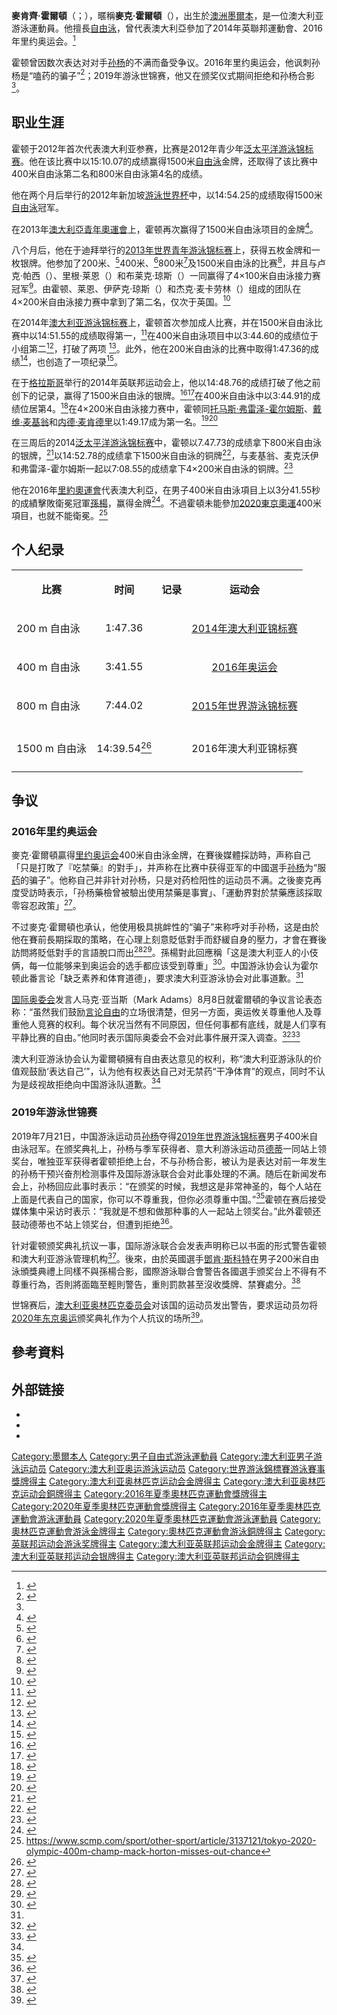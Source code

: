 {{noteTA
|1=zh-cn:马克;zh-hk:麥克;zh-tw:麥克
|2=zh-cn:霍顿;zh-hk:霍爾頓;zh-tw:霍頓
|G1=单位
|G2=地名
}}
{{Infobox swimmer
| name           = 麥克·霍爾頓<br/>Mack Horton
| image          = Kazan 2015 - Victory Ceremony 800m freestyle M Mack Horton (cropped).JPG
| national_team  = {{AUS}}
| nationality    = {{AUS}}
| birth_date     = {{Birth date and age|mf=yes|1996|4|25}}
| birth_place    = {{AUS}}[[墨爾本|墨爾本]]Malvern
| death_date     =
| death_place    =
| height         = {{height|m=1.9}}
| weight         = {{weight|kg=88}}
| nickname       = 麥克、小刀（The Knife）
| strokes        = [[自由式|自由式]]
| medaltemplates = 
{{MedalCountry|{{AUS}}}}
{{MedalSport|男子[[游泳|游泳]]}}
{{MedalCompetition|[[奧林匹克運動會|奧林匹克運動會]]}}
{{MedalGold|[[2016年夏季奧林匹克運動會|2016年 里約]]|[[2016年夏季奧林匹克運動會男子400公尺自由式比賽|400米自由式]]}}
{{MedalBronze|[[2020年夏季奧林匹克運動會|2020年 東京]]|[[2020年夏季奧林匹克運動會男子4×200公尺自由式接力比賽|4×200米自由泳接力]]}}
{{MedalCompetition|[[世界游泳錦標賽|世界游泳錦標賽]]}}
{{MedalGold|[[2019年世界游泳錦標賽|2019年 光州]]|4×200米自由式接力}}
{{MedalSilver|[[2017年世界游泳錦標賽|2017年 布達佩斯]]|400米自由式}}
{{MedalSilver|[[2019年世界游泳錦標賽|2019年 光州]]|400米自由式}}
{{MedalSilver|[[2022年世界游泳錦標賽|2022年 布達佩斯]]|4×200米自由式接力}}
{{MedalBronze|[[2015年世界游泳錦標賽|2015年 喀山]]|800米自由式}}
{{MedalBronze|[[2017年世界游泳錦標賽|2017年 布達佩斯]]|1500米自由式}}
{{MedalCompetition|[[泛太平洋游泳錦標賽|泛太平洋游泳錦標賽]]}}
{{MedalSilver|[[2014年泛太平洋游泳錦標賽|2014年 黃金海岸]]|800米自由式}}
{{MedalSilver|[[2018年泛太平洋游泳錦標賽|2018年 東京]]|400米自由式}}
{{MedalBronze|[[2014年泛太平洋游泳錦標賽|2014年 黃金海岸]]|1500米自由式}}
{{MedalBronze|[[2014年泛太平洋游泳錦標賽|2014年 黃金海岸]]|4×200米自由式接力}}
}}
'''麥肯齊·霍爾頓'''（{{lang-en|Mackenzie Horton}}；{{bd|1996年|4月25日||}}），暱稱'''麥克·霍爾頓'''（{{lang|en|Mack Horton}}），出生於[[澳洲|澳洲]][[墨爾本|墨爾本]]，是一位澳大利亚游泳運動員。他擅長[[自由泳|自由泳]]，曾代表澳大利亞參加了2014年英聯邦運動會、2016年里约奥运会。<ref>{{cite web|title=Results of the boys' 1500 metre freestyle at the 2012 Junior Pan Pacific Swimming Championships|url=http://www.swmeets.com/realtime/jr%20panpacs/2012/120823F008.htm|publisher=Pan Pacific Swimming Association|date=2012-08-24|accessdate=2014-08-20|archive-date=2016-03-04|archive-url=https://web.archive.org/web/20160304191427/http://www.swmeets.com/realtime/jr%20panpacs/2012/120823F008.htm|dead-url=no}}</ref>

霍顿曾因数次表达对对手[[孙杨|孙杨]]的不满而备受争议。2016年里约奥运会，他讽刺孙杨是“嗑药的骗子”<ref name="abc20160807">{{cite web|title=Rio 2016: Gold medal winner Mack Horton trolled online after calling out 'drug cheat' Sun Yang|url=http://www.abc.net.au/news/2016-08-07/rio-2016-mack-horton-trolled-calls-out-sun-yang-drug-cheat/7698746|date=2016-08-06|accessdate=2016-08-06|archive-date=2016-08-08|archive-url=https://web.archive.org/web/20160808143221/http://www.abc.net.au/news/2016-08-07/rio-2016-mack-horton-trolled-calls-out-sun-yang-drug-cheat/7698746|dead-url=no}}</ref>；2019年游泳世锦赛，他又在颁奖仪式期间拒绝和孙杨合影<ref name=A/>。

== 职业生涯 ==
霍顿于2012年首次代表澳大利亚参赛，比赛是2012年青少年[[泛太平洋游泳錦標賽|泛太平洋游泳锦标赛]]。他在该比赛中以15:10.07的成绩赢得1500米[[自由泳|自由泳]]金牌，还取得了该比赛中400米自由泳第二名和800米自由泳第4名的成绩。

他在两个月后举行的2012年新加坡[[游泳世界杯|游泳世界杯]]中，以14:54.25的成绩取得1500米[[自由泳|自由泳]]冠军。

在2013年[[澳大利亞青年奧運會|澳大利亞青年奧運會]]上，霍顿再次赢得了1500米自由泳项目的金牌<ref>{{cite web|title=Results of the boys' 1500 metre freestyle at the 2013 Australian Youth Olympic Festival|url=http://results.amo-sport.com/(S(nnlgogqcrlptpnpfzr1cctcc))/Results.aspx?EventID=21&SDID=1,14|publisher=[[澳大利亞奧林匹克委員會|澳大利亞奧林匹克委員會]]|date=January 2013|accessdate=2014-08-20}}{{dead link|date=2018年2月 |bot=InternetArchiveBot |fix-attempted=yes }}</ref>。

八个月后，他在于迪拜举行的[[2013年世界青年游泳锦标赛|2013年世界青年游泳锦标赛]]上，获得五枚金牌和一枚银牌。他参加了200米、<ref>{{cite web |title=Results of the boys' 200-metre freestyle final at the 2013 FINA World Junior Swimming Championships |url=http://www.fina.org/H2O/docs/events/swjuniors2013/results.pdf |page=[http://www.fina.org/H2O/docs/events/swjuniors2013/results.pdf#page=42 42] |format=pdf |publisher=[[國際游泳聯合會|國際游泳聯合會]] |date=2013-08-31 |accessdate=2014-08-20 |deadurl=yes |archiveurl=https://web.archive.org/web/20140728150635/http://www.fina.org/H2O/docs/events/swjuniors2013/results.pdf |archivedate=2014-07-28 }}</ref>400米、<ref>{{cite web |title=Results of the boys' 400-metre freestyle final at the 2013 FINA World Junior Swimming Championships |url=http://www.fina.org/H2O/docs/events/swjuniors2013/results.pdf |page=[http://www.fina.org/H2O/docs/events/swjuniors2013/results.pdf#page=1 1] |format=pdf |publisher=[[國際游泳聯合會|國際游泳聯合會]] |date=2013-08-31 |accessdate=2014-08-20 |deadurl=yes |archiveurl=https://web.archive.org/web/20140728150635/http://www.fina.org/H2O/docs/events/swjuniors2013/results.pdf |archivedate=2014-07-28 }}</ref>800米<ref>{{cite web |title=Results of the boys' 800-metre freestyle final at the 2013 FINA World Junior Swimming Championships |url=http://www.fina.org/H2O/docs/events/swjuniors2013/results.pdf |page=[http://www.fina.org/H2O/docs/events/swjuniors2013/results.pdf#page=73 73] |format=pdf |publisher=[[國際游泳聯合會|國際游泳聯合會]] |date=2013-08-31 |accessdate=2014-08-20 |deadurl=yes |archiveurl=https://web.archive.org/web/20140728150635/http://www.fina.org/H2O/docs/events/swjuniors2013/results.pdf |archivedate=2014-07-28 }}</ref>及1500米自由泳的比赛<ref>{{cite web |title=Results of the boys' 1500 metre freestyle final at the 2013 FINA World Junior Swimming Championships |url=http://www.fina.org/H2O/docs/events/swjuniors2013/results.pdf |page=[http://www.fina.org/H2O/docs/events/swjuniors2013/results.pdf#page=141 141] |format=pdf |publisher=[[國際游泳聯合會|國際游泳聯合會]] |date=2013-08-31 |accessdate=2014-08-20 |deadurl=yes |archiveurl=https://web.archive.org/web/20140728150635/http://www.fina.org/H2O/docs/events/swjuniors2013/results.pdf |archivedate=2014-07-28 }}</ref>，并且与卢克·帕西（{{lang|en|Luke Percy}}）、里根·莱恩（{{lang|en|Regan Leong}}）和布莱克·琼斯（{{lang|en|Blake Jones}}）一同赢得了4×100米自由泳接力赛冠军<ref>{{cite web |title=Results of the boys' 4 × 100-metre freestyle final at the 2013 FINA World Junior Swimming Championships |url=http://www.fina.org/H2O/docs/events/swjuniors2013/results.pdf |page=[http://www.fina.org/H2O/docs/events/swjuniors2013/results.pdf#page=23 23] |format=pdf |publisher=[[國際游泳聯合會|國際游泳聯合會]] |date=2013-08-31 |accessdate=2014-08-20 |deadurl=yes |archiveurl=https://web.archive.org/web/20140728150635/http://www.fina.org/H2O/docs/events/swjuniors2013/results.pdf |archivedate=2014-07-28 }}</ref>。由霍顿、莱恩、伊萨克·琼斯（{{lang|en|Isaac Jones}}）和杰克·麦卡劳林（{{lang|en|Jack McLoughlin}}）组成的团队在4×200米自由泳接力赛中拿到了第二名，仅次于英国。<ref>{{cite web |title=Results of the boys' 4 × 200-metre freestyle final at the 2013 FINA World Junior Swimming Championships |url=http://www.fina.org/H2O/docs/events/swjuniors2013/results.pdf |page=[http://www.fina.org/H2O/docs/events/swjuniors2013/results.pdf#page=95 95] |format=pdf |publisher=[[國際游泳聯合會|國際游泳聯合會]] |date=2013-08-31 |accessdate=2014-08-20 |deadurl=yes |archiveurl=https://web.archive.org/web/20140728150635/http://www.fina.org/H2O/docs/events/swjuniors2013/results.pdf |archivedate=2014-07-28 }}</ref>

在2014年[[澳大利亚游泳锦标赛|澳大利亚游泳锦标赛]]上，霍顿首次参加成人比赛，并在1500米自由泳比赛中以14:51.55的成绩取得第一，<ref>{{cite web|title=Results of the men's 1500 metre freestyle final at the 2014 Australian Swimming Championships|url=http://liveresults.swimming.org.au/sal/2014OPEN1/140401F056.htm|publisher={{tsl|en|Swimming Australia}}|date=2014-04-06|accessdate=2014-08-20|archive-date=2015-10-06|archive-url=https://web.archive.org/web/20151006173236/http://liveresults.swimming.org.au/sal/2014OPEN1/140401F056.htm|dead-url=no}}</ref>在400米自由泳项目中以3:44.60的成绩位于小组第二<ref>{{cite web|title=Results of the men's 400-metre freestyle final at the 2014 Australian Swimming Championships|url=http://liveresults.swimming.org.au/sal/2014OPEN1/140401F004.htm|publisher={{tsl|en|Swimming Australia}}|date=2014-04-01|accessdate=2014-08-20|archive-date=2015-10-06|archive-url=https://web.archive.org/web/20151006183031/http://liveresults.swimming.org.au/sal/2014OPEN1/140401F004.htm|dead-url=no}}</ref>，打破了两项
{{link-en|青年游泳世界纪录|List of Junior world records in swimming}}<ref>{{cite journal|first=Jason|last=Marsteller|title=FINA world junior records can begin being set today|url=http://www.swimmingworldmagazine.com/news/fina-world-junior-records-can-begin-being-set-today/|journal={{tsl|en|Swimming World Magazine}}|publisher=Sports Publications International|date=2014-04-01|accessdate=2014-08-20|archive-date=2016-09-21|archive-url=https://web.archive.org/web/20160921115035/http://www.swimmingworldmagazine.com/news/fina-world-junior-records-can-begin-being-set-today/|dead-url=no}}</ref>。此外，他在200米自由泳的比赛中取得1:47.36的成绩<ref>{{cite web|title=Results of the men's 200-metre freestyle final at the 2014 Australian Swimming Championships|url=http://liveresults.swimming.org.au/sal/2014OPEN1/140401F017.htm|publisher={{tsl|en|Swimming Australia}}|date=2014-04-02|accessdate=2014-08-20|archive-date=2016-03-04|archive-url=https://web.archive.org/web/20160304083538/http://liveresults.swimming.org.au/sal/2014OPEN1/140401F017.htm|dead-url=no}}</ref>，也创造了一项纪录<ref>{{cite journal|first=Jason|last=Marsteller|title=Thomas Fraser-Holmes proves successful with difficult double on night two of Aussie nationals|url=http://www.swimmingworldmagazine.com/news/thomas-fraser-holmes-proves-successful-with-difficult-double-on-night-two-of-aussie-nationals/|journal={{tsl|en|Swimming World Magazine}}|publisher=Sports Publications International|date=2014-04-02|accessdate=2014-08-20|archive-date=2014-11-01|archive-url=https://web.archive.org/web/20141101092842/http://www.swimmingworldmagazine.com/news/thomas-fraser-holmes-proves-successful-with-difficult-double-on-night-two-of-aussie-nationals/|dead-url=no}}</ref>。

{{Quote box|width=25%|align=right|quote=“这就是我的努力得到了回报的感受吧。这使我对接下来两场比赛充满信心。当我知道我能游多远时，我心里很高兴。”|source=马克·霍顿，2014年8月24日<ref name="swimswam">{{cite web|first=Mel|last=Stewart|title=Mack Horton presented the Georgina Hope Foundation Rising Star of the Australian Swim Team|url=http://swimswam.com/mack-horton-presented-georgina-hope-foundation-rising-star-australian-swim-team/|publisher=swimswam.com|date=2014-08-24|accessdate=2014-09-15|archive-date=2014-08-27|archive-url=https://web.archive.org/web/20140827235411/http://swimswam.com/mack-horton-presented-georgina-hope-foundation-rising-star-australian-swim-team/|dead-url=no}}</ref>}}在于[[格拉斯哥|格拉斯哥]]举行的2014年英联邦运动会上，他以14:48.76的成绩打破了他之前创下的记录，赢得了1500米自由泳的银牌。<ref>{{cite web|first=Craig|last=Lord|title=Park Tae-Hwan leads the speed in realm of rare catch-up mission for USA at Pan Pacs|url=http://www.swimvortex.com/park-tae-hwan-leads-the-speed-in-realm-of-rare-catch-up-mission-for-usa-at-pan-pacs/|publisher=swimvortex.com|date=2014-08-14|accessdate=2014-08-20|archive-url=https://web.archive.org/web/20140828021123/http://www.swimvortex.com/park-tae-hwan-leads-the-speed-in-realm-of-rare-catch-up-mission-for-usa-at-pan-pacs/|archive-date=2014-08-28|dead-url=yes}}</ref><ref>{{cite web|title=Results of the men's 1500 metre freestyle final at the 2014 Commonwealth Games|url=http://results.glasgow2014.com/event/swimming/swm015101/mens_1500m_freestyle_final.html|publisher=Glasgow 2014|date=2014-08-03|accessdate=2014-08-20|archive-date=2014-07-30|archive-url=https://web.archive.org/web/20140730085803/http://results.glasgow2014.com/event/swimming/swm015101/mens_1500m_freestyle_final.html|dead-url=no}}</ref>在400米自由泳中以3:44.91的成绩位居第4。<ref>{{cite web|title=Results of the men's 400-metre freestyle final at the 2014 Commonwealth Games|url=http://results.glasgow2014.com/event/swimming/swm014101/mens_400m_freestyle_final.html|publisher=Glasgow 2014|date=2014-08-03|accessdate=2014-08-20|archive-date=2014-07-29|archive-url=https://web.archive.org/web/20140729135434/http://results.glasgow2014.com/event/swimming/swm014101/mens_400m_freestyle_final.html|dead-url=no}}</ref>在4×200米自由泳接力赛中，霍顿同[[托马斯·弗雷泽-霍尔姆斯|托马斯·弗雷泽-霍尔姆斯]]、[[戴维·麦基翁|戴维·麦基翁]]和[[内德·麦肯德里|内德·麦肯德里]]以1:49.17成为第一名。<ref>{{cite web|title=Results of heat 2 of the men's 4 × 200-metre freestyle relay at the 2014 Commonwealth Games|url=http://results.glasgow2014.com/event/swimming/swm412902/mens_4_x_200m_freestyle_relay___heat_2.html|publisher=Glasgow 2014|date=2014-08-03|accessdate=2014-08-20|archive-date=2014-07-30|archive-url=https://web.archive.org/web/20140730080054/http://results.glasgow2014.com/event/swimming/swm412902/mens_4_x_200m_freestyle_relay___heat_2.html|dead-url=no}}</ref><ref>{{cite web|title=Results of the men's 4 × 200-metre freestyle relay final at the 2014 Commonwealth Games|url=http://results.glasgow2014.com/event/swimming/swm412101/mens_4_x_200m_freestyle_relay_final.html|publisher=Glasgow 2014|date=2014-08-03|accessdate=2014-08-20|archive-date=2014-08-10|archive-url=https://web.archive.org/web/20140810211044/http://results.glasgow2014.com/event/swimming/swm412101/mens_4_x_200m_freestyle_relay_final.html|dead-url=no}}</ref>

在三周后的2014[[泛太平洋游泳錦標賽|泛太平洋游泳锦标赛]]中，霍顿以7.47.73的成绩拿下800米自由泳的银牌，<ref>{{cite web|title=Results of the men's 800-metre freestyle at the 2014 Pan Pacific Swimming Championships|url=http://liveresults.swimming.org.au/sal/2014PP/140821F025.htm|publisher={{tsl|en|Swimming Australia}}|date=2014-08-24|accessdate=2014-08-26|archive-date=2014-08-26|archive-url=https://web.archive.org/web/20140826115634/http://liveresults.swimming.org.au/sal/2014PP/140821F025.htm|dead-url=no}}</ref>以14:52.78的成绩拿下1500米自由泳的铜牌<ref>{{cite web|title=Results of the men's 1500 metre freestyle at the 2014 Pan Pacific Swimming Championships|url=http://liveresults.swimming.org.au/sal/2014PP/140821F008.htm|publisher={{tsl|en|Swimming Australia}}|date=2014-08-21|accessdate=2014-08-26|archive-date=2014-08-26|archive-url=https://web.archive.org/web/20140826160728/http://liveresults.swimming.org.au/sal/2014PP/140821F008.htm|dead-url=no}}</ref>，与麦基翁、麦克沃伊和弗雷泽-霍尔姆斯一起以7:08.55的成绩拿下4×200米自由泳的铜牌。<ref>{{cite web|title=Results of the men's 4 × 200-metre freestyle relay at the 2014 Pan Pacific Swimming Championships|url=http://liveresults.swimming.org.au/sal/2014PP/140821F016.htm|publisher={{tsl|en|Swimming Australia}}|date=2014-08-22|accessdate=2014-08-26|archive-date=2014-08-26|archive-url=https://web.archive.org/web/20140826113356/http://liveresults.swimming.org.au/sal/2014PP/140821F016.htm|dead-url=no}}</ref>

他在2016年[[里約奧運會|里約奧運會]]代表澳大利亞，在男子400米自由泳項目上以3分41.55秒的成績擊敗衛冕冠軍[[孫楊|孫楊]]，赢得金牌<ref>{{cite web|title=Mack Horton wins aquatic grudge match with Sun Yang at Olympics|url=http://edition.cnn.com/2016/08/06/sport/horton-yang-swimming-rio-olympics-day-one/|date=2016-08-06|accessdate=2016-08-06|archive-date=2016-08-30|archive-url=https://web.archive.org/web/20160830093927/http://edition.cnn.com/2016/08/06/sport/horton-yang-swimming-rio-olympics-day-one/|dead-url=no}}</ref>。不過霍頓未能參加[[2020東京奧運|2020東京奧運]]400米項目，也就不能衛冕。<ref>https://www.scmp.com/sport/other-sport/article/3137121/tokyo-2020-olympic-400m-champ-mack-horton-misses-out-chance</ref>

== 个人纪录 ==
{| class="wikitable"
|- style="background:#eee;"
| style="text-align:center;"| '''比赛'''
| style="text-align:center;"| '''时间'''
| style="text-align:center;"| '''记录'''
| style="text-align:center;"| '''运动会'''
|-
|  200 m 自由泳 || style="text-align:center;"| 1:47.36
| style="text-align:center;"|  || style="text-align:center;"| [[2014澳大利亚游泳锦标赛|2014年澳大利亚锦标赛]]
|-
|  400 m 自由泳|| style="text-align:center;"| 3:41.55
| style="text-align:center;"| || style="text-align:center;"| [[2016年夏季奥林匹克运动会|2016年奥运会]]
|-
|  800 m 自由泳|| style="text-align:center;"| 7:44.02
| ||[[2015年世界游泳锦标赛|2015年世界游泳锦标赛]]
|- style="background:#eee;"
|-
|  1500 m 自由泳|| style="text-align:center;"| 14:39.54<ref>{{cite web |url=http://www.swimvortex.com/horton-passes-perkins-chasing-hackett-in-lake-of-legends-1439-mcloughlin-1448/ |title=Horton Passes Perkins Chasing Hackett in Lake of Legends – 14:39; McLoughlin 14:48 |first1=Craig |last1=Lord |date=2016-04-14 |publisher=Swimvortex |access-date=2016-04-14 |archive-url=https://web.archive.org/web/20160421091133/http://www.swimvortex.com/horton-passes-perkins-chasing-hackett-in-lake-of-legends-1439-mcloughlin-1448/ |archive-date=2016-04-21 |dead-url=yes }}</ref>
| style="text-align:center;"|  || style="text-align:center;"| 2016年澳大利亚锦标赛
|- style="background:#eee;"
|}

== 争议 ==
=== 2016年里约奥运会 ===
麥克·霍爾頓贏得[[里约奥运会|里约奥运会]]400米自由泳金牌，在賽後媒體採訪時，声称自己「只是打敗了『吃禁藥』的對手」，并声称在比赛中获得亚军的中國選手[[孙杨|孙杨]]为“服[[体育禁药|药]]的骗子”。他称自己并非针对孙杨，只是对药检阳性的运动员不满。之後麥克再度受訪時表示，「孙杨藥檢曾被驗出使用禁藥是事實」、「運動界對於禁藥應該採取零容忍政策」<ref>{{cite web|title='Sun Yang is just the drug cheat': Aussie Mack Horton slams Chinese rival after getting the ultimate revenge and beating him to win Rio gold... and urges other athletes to 'name and shame' dopers|url=http://www.dailymail.co.uk/news/article-3727368/Rio-Olympics-Mack-Horton-calls-Sun-Yang-drug-cheat-ahead-400m-final.html|date=2016-08-06|accessdate=2016-08-06|archive-date=2016-08-06|archive-url=https://web.archive.org/web/20160806232538/http://www.dailymail.co.uk/news/article-3727368/Rio-Olympics-Mack-Horton-calls-Sun-Yang-drug-cheat-ahead-400m-final.html|dead-url=no}}</ref>。

不过麥克·霍爾頓也承认，他使用极具挑衅性的“骗子”来称呼对手孙杨，这是由於他在賽前長期採取的策略，在心理上刻意貶低對手而舒緩自身的壓力，才會在賽後訪問將貶低對手的言語脫口而出<ref>{{cite web|url=http://www.smh.com.au/sport/olympics/rio-2016/olympics-swimming/mack-hortons-stirring-gold-medal-win-a-mental-sting-as-well-as-a-physical-triumph-20160807-gqmskm.html|title=Rio Olympics 2016: Mack Horton's stirring gold medal win a mental sting as well as a physical triumph|publisher=Sydney Morning Herald|author=Phil Lutton|accessdate=2016-08-09|date=2016-08-07|archive-date=2016-08-08|archive-url=https://web.archive.org/web/20160808140154/http://www.smh.com.au/sport/olympics/rio-2016/olympics-swimming/mack-hortons-stirring-gold-medal-win-a-mental-sting-as-well-as-a-physical-triumph-20160807-gqmskm.html|dead-url=no}}</ref><ref>{{cite web|url=https://www.theguardian.com/sport/2016/aug/07/mack-horton-and-relay-team-get-australia-off-to-golden-start-in-rio-pool|title=Mack Horton and relay team get Australia off to golden start in Rio pool|work=The Guardian|date=2016-08-07|accessdate=2016-08-09|archive-date=2016-08-07|archive-url=https://web.archive.org/web/20160807033659/https://www.theguardian.com/sport/2016/aug/07/mack-horton-and-relay-team-get-australia-off-to-golden-start-in-rio-pool|dead-url=no}}</ref>。孫楊對此回應稱「这是澳大利亚人的小伎俩，每一位能够来到奥运会的选手都应该受到尊重」<ref>{{cite web|url=http://sports.sina.com.cn/others/swim/2016-08-07/doc-ifxutfpc4694142.shtml|title=孙杨回击霍顿：澳洲小伎俩 每个选手都值得尊重|publisher=新浪体育|date=2016-08-07|accessdate=2016-08-07|archive-date=2016-08-21|archive-url=https://web.archive.org/web/20160821121205/http://sports.sina.com.cn/others/swim/2016-08-07/doc-ifxutfpc4694142.shtml|dead-url=no}}</ref>。中国游泳协会认为霍尔顿此番言论「缺乏素养和体育道德」，要求澳大利亚游泳协会对此事道歉。<ref name=Guardian/>

[[国际奥委会|国际奥委会]]发言人马克·亚当斯（Mark Adams）8月8日就霍爾頓的争议言论表态称：“虽然我们鼓励[[言论自由|言论自由]]的立场很清楚，但另一方面，奥运攸关尊重他人及尊重他人竞赛的权利。每个状况当然有不同原因，但任何事都有底线，就是人们享有平静比赛的自由。”他同时表示国际奥委会不会对此事件展开深入调查。<ref name=Guardian>{{cite web|url=https://www.theguardian.com/sport/2016/aug/09/australia-refuses-to-apologise-for-mack-hortons-sun-yang-drug-comment|title=Australia refuses to apologise for Mack Horton's Sun Yang 'drug cheat' comment|work=The Guardian|date=2016-08-08|accessdate=2016-08-09|archive-date=2016-08-09|archive-url=https://web.archive.org/web/20160809003110/https://www.theguardian.com/sport/2016/aug/09/australia-refuses-to-apologise-for-mack-hortons-sun-yang-drug-comment|dead-url=no}}</ref><ref name=rfichinese>{{cite web|url=http://cn.rfi.fr/wire/20160809-%E6%BE%B3%E6%B3%B3%E5%B0%86%E9%85%B8%E5%A4%A7%E9%99%86%E5%AD%99%E6%9D%A8-ioc%E8%AE%B2%E8%AF%9D%E4%BA%86|title=澳泳将酸大陆孙杨 IOC讲话了|publisher=法国国际广播电台|agency=法新社|date=2016-08-08|deadurl=yes|archiveurl=https://archive.is/20160809113415/http://cn.rfi.fr/wire/20160809-%E6%BE%B3%E6%B3%B3%E5%B0%86%E9%85%B8%E5%A4%A7%E9%99%86%E5%AD%99%E6%9D%A8-ioc%E8%AE%B2%E8%AF%9D%E4%BA%86|archivedate=2016-08-09|accessdate=2016-08-09}}</ref>

澳大利亚游泳协会认为霍爾頓擁有自由表达意见的权利，称“澳大利亚游泳队的价值观鼓励‘表达自己’”，认为他有权表达自己对无禁药“干净体育”的观点，同时不认为是歧视故拒绝向中国游泳队道歉。<ref name=Guardian/>

=== 2019年游泳世锦赛 ===
2019年7月21日，中国游泳运动员[[孙杨|孙杨]]夺得[[2019年世界游泳锦标赛|2019年世界游泳锦标赛]]男子400米自由泳冠军。在颁奖典礼上，孙杨与季军获得者、意大利游泳运动员[[加布里埃萊·德蒂|德蒂]]一同站上领奖台，唯独亚军获得者霍顿拒绝上台，不与孙杨合影，被认为是表达对前一年发生的孙杨干预兴奋剂检测事件及国际游泳联合会对此事处理的不满。随后在新闻发布会上，孙杨回应此事时表示：“在颁奖的时候，我想这是非常神圣的，每个人站在上面是代表自己的国家，你可以不尊重我，但你必须尊重中国。”<ref name=A>{{cite news |title=孙杨回应霍顿无礼行为：你可以不尊重我，但你必须尊重中国 |url=https://www.thepaper.cn/newsDetail_forward_3971599 |accessdate=2019-07-21 |work=澎湃新闻 |date=2019-07-21 |archive-date=2019-07-21 |archive-url=https://web.archive.org/web/20190721130523/https://www.thepaper.cn/newsDetail_forward_3971599 |dead-url=no }}</ref>霍顿在赛后接受媒体集中采访时表示：“我就是不想和做那种事的人一起站上领奖台。”此外霍顿还鼓动德蒂也不站上领奖台，但遭到拒绝<ref>{{cite news |author1=news.com.au |title=Mack Horton podium protest: Bronze medallist declined request to take part |url=https://www.news.com.au/sport/more-sports/mack-horton-podium-protest-bronze-medallist-declined-request-to-take-part/news-story/72e103e8471bc72c88ecfef8ac74dfa0 |accessdate=2019-07-22 |date=2019-07-22 |archive-date=2019-07-22 |archive-url=https://web.archive.org/web/20190722021253/https://www.news.com.au/sport/more-sports/mack-horton-podium-protest-bronze-medallist-declined-request-to-take-part/news-story/72e103e8471bc72c88ecfef8ac74dfa0 |dead-url=no }}</ref>。

针对霍顿颁奖典礼抗议一事，国际游泳联合会发表声明称已以书面的形式警告霍顿和澳大利亚游泳管理机构<ref>{{cite web|url=https://olympics.nbcsports.com/2019/07/22/mack-horton-sun-yang-swimming-protest/|title=Mack Horton applauded in athlete dining hall, warned by FINA for Sun Yang protest|publisher=NBC Olympic|date=2019-07-22|accessdate=2019-07-22|archive-date=2019-07-22|archive-url=https://web.archive.org/web/20190722142434/https://olympics.nbcsports.com/2019/07/22/mack-horton-sun-yang-swimming-protest/|dead-url=no}}</ref>。後來，由於英國選手[[鄧肯·斯科特|鄧肯·斯科特]]在男子200米自由泳頒獎典禮上同樣不與孫楊合影，國際游泳聯合會警告各國選手颁奖台上不得有不尊重行為，否則將面臨至輕則警告，重則罰款甚至沒收獎牌、禁賽處分。<ref>{{cite web|url=https://swimswam.com/fina-reportedly-threatens-bans-and-revocation-of-medals-over-podium-protests/|title=FINA Reportedly Threatens Bans and Revocation of Medals Over Podium Protests|work=SwimSwam|date=2019-07-24|accessdate=2020-03-05|archive-date=2019-07-25|archive-url=https://web.archive.org/web/20190725074406/https://swimswam.com/fina-reportedly-threatens-bans-and-revocation-of-medals-over-podium-protests/|dead-url=no}}</ref>

世锦赛后，[[澳大利亚奥林匹克委员会|澳大利亚奥林匹克委员会]]对该国的运动员发出警告，要求运动员勿将[[2020年夏季奥林匹克运动会|2020年东京奥运]]颁奖典礼作为个人抗议的场所<ref>{{cite web|url=https://swimswam.com/australian-olympic-committee-warns-athletes-against-podium-protests-in-tokyo/|title=Australian Olympic Committee Warns Athletes Against Podium Protests in Tokyo|work=SwimSwam|date=2019-08-31|accessdate=2020-03-01|archive-date=2020-03-01|archive-url=https://web.archive.org/web/20200301055442/https://swimswam.com/australian-olympic-committee-warns-athletes-against-podium-protests-in-tokyo/|dead-url=no}}</ref>。

== 參考資料 ==
{{Reflist|30em}}

== 外部链接 ==
* {{Twitter|_mackhorton}}
* {{Instagram|mackhorton}}
* {{Sinaweibo|5675730897}}

{{奧運男子400公尺自由式金牌得主}}
{{DEFAULTSORT:Horton, Mack}}
[[Category:墨爾本人|Category:墨爾本人]]
[[Category:男子自由式游泳運動員|Category:男子自由式游泳運動員]]
[[Category:澳大利亚男子游泳运动员|Category:澳大利亚男子游泳运动员]]
[[Category:澳大利亚奥运游泳运动员|Category:澳大利亚奥运游泳运动员]]
[[Category:世界游泳錦標賽游泳賽事獎牌得主|Category:世界游泳錦標賽游泳賽事獎牌得主]]
[[Category:澳大利亚奥林匹克运动会金牌得主|Category:澳大利亚奥林匹克运动会金牌得主]]
[[Category:澳大利亚奥林匹克运动会銅牌得主|Category:澳大利亚奥林匹克运动会銅牌得主]]
[[Category:2016年夏季奧林匹克運動會獎牌得主|Category:2016年夏季奧林匹克運動會獎牌得主]]
[[Category:2020年夏季奧林匹克運動會獎牌得主|Category:2020年夏季奧林匹克運動會獎牌得主]]
[[Category:2016年夏季奧林匹克運動會游泳運動員|Category:2016年夏季奧林匹克運動會游泳運動員]]
[[Category:2020年夏季奧林匹克運動會游泳運動員|Category:2020年夏季奧林匹克運動會游泳運動員]]
[[Category:奧林匹克運動會游泳金牌得主|Category:奧林匹克運動會游泳金牌得主]]
[[Category:奧林匹克運動會游泳銅牌得主|Category:奧林匹克運動會游泳銅牌得主]]
[[Category:英联邦运动会游泳奖牌得主|Category:英联邦运动会游泳奖牌得主]]
[[Category:澳大利亚英联邦运动会金牌得主|Category:澳大利亚英联邦运动会金牌得主]]
[[Category:澳大利亚英联邦运动会银牌得主|Category:澳大利亚英联邦运动会银牌得主]]
[[Category:澳大利亚英联邦运动会铜牌得主|Category:澳大利亚英联邦运动会铜牌得主]]